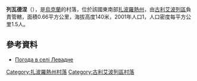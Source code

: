 {{coord|47|44|41|N|36|35|52|E|scale:100000|display=title}}

'''列瓦德涅'''（{{lang-uk|Левадне}}），是[[烏克蘭|烏克蘭]]的村落，位於該國東南部[[扎波羅熱州|扎波羅熱州]]，由[[古利艾波列區|古利艾波列區]]負責管轄，面積0.66平方公里，海拔高度140米，2001年人口1，人口密度每平方公里1.5人。

==參考資料==
* [http://weather.in.ua/ua/zaporozhskaja/13120 Погода в селі Левадне] {{Wayback|url=http://weather.in.ua/ua/zaporozhskaja/13120 |date=20111220051252 }}

[[Category:扎波羅熱州村落|Category:扎波羅熱州村落]]
[[Category:古利艾波列區村落|Category:古利艾波列區村落]]


{{Zaporizhia-geo-stub}}